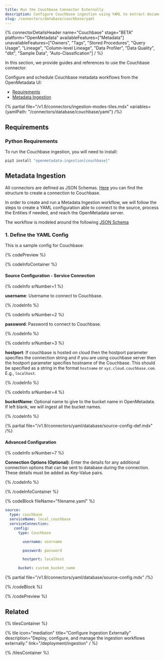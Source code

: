 ```yaml
---
title: Run the Couchbase Connector Externally
description: Configure Couchbase ingestion using YAML to extract document-based metadata and support NoSQL governance models.
slug: /connectors/database/couchbase/yaml
---
```









{% connectorDetailsHeader
name="Couchbase"
stage="BETA"
platform="OpenMetadata"
availableFeatures=["Metadata"]
unavailableFeatures=["Owners", "Tags", "Stored Procedures", "Query Usage", "Lineage", "Column-level Lineage", "Data Profiler", "Data Quality", "dbt", "Sample Data", "Auto-Classification"]
/ %}

In this section, we provide guides and references to use the Couchbase connector.

Configure and schedule Couchbase metadata workflows from the OpenMetadata UI:

- [Requirements](#requirements)
- [Metadata Ingestion](#metadata-ingestion)

{% partial file="/v1.9/connectors/ingestion-modes-tiles.mdx" variables={yamlPath: "/connectors/database/couchbase/yaml"} /%}

<ExternalIngestionDeployment />

## Requirements

### Python Requirements

<PythonRequirements />

To run the Couchbase ingestion, you will need to install:

```bash
pip3 install "openmetadata-ingestion[couchbase]"
```

## Metadata Ingestion

All connectors are defined as JSON Schemas.
[Here](https://github.com/open-metadata/OpenMetadata/blob/main/openmetadata-spec/src/main/resources/json/schema/entity/services/connections/database/couchbaseConnection.json)
you can find the structure to create a connection to Couchbase.

In order to create and run a Metadata Ingestion workflow, we will follow
the steps to create a YAML configuration able to connect to the source,
process the Entities if needed, and reach the OpenMetadata server.

The workflow is modeled around the following
[JSON Schema](https://github.com/open-metadata/OpenMetadata/blob/main/openmetadata-spec/src/main/resources/json/schema/metadataIngestion/workflow.json)

### 1. Define the YAML Config

This is a sample config for Couchbase:

{% codePreview %}

{% codeInfoContainer %}

#### Source Configuration - Service Connection

{% codeInfo srNumber=1 %}

**username**: Username to connect to Couchbase.

{% /codeInfo %}

{% codeInfo srNumber=2 %}

**password**: Password to connect to Couchbase.

{% /codeInfo %}

{% codeInfo srNumber=3 %}

**hostport**: If couchbase is hosted on cloud then the hostport parameter specifies the connection string and if you are using couchbase server then the hostport parameter specifies hostname of the Couchbase. This should be specified as a string in the format `hostname` or `xyz.cloud.couchbase.com`. E.g., `localhost`.

{% /codeInfo %}

{% codeInfo srNumber=4 %}

**bucketName**: Optional name to give to the bucket name in OpenMetadata. If left blank, we will ingest all the bucket names.

{% /codeInfo %}

{% partial file="/v1.9/connectors/yaml/database/source-config-def.mdx" /%}

<IngestionSinkDef />

<WorkflowConfigDef />

#### Advanced Configuration

{% codeInfo srNumber=7 %}

**Connection Options (Optional)**: Enter the details for any additional connection options that can be sent to database during the connection. These details must be added as Key-Value pairs.

{% /codeInfo %}


{% /codeInfoContainer %}

{% codeBlock fileName="filename.yaml" %}

```yaml {% isCodeBlock=true %}
source:
  type: couchbase
  serviceName: local_couchbase
  serviceConnection:
    config:
      type: Couchbase
```
```yaml {% srNumber=1 %}
        username: username
```
```yaml {% srNumber=2 %}
        password: password
```
```yaml {% srNumber=3 %}
        hostport: localhost
```

```yaml {% srNumber=4 %}
      bucket: custom_bucket_name
```

{% partial file="/v1.9/connectors/yaml/database/source-config.mdx" /%}

<IngestionSink />

<WorkflowConfig />

{% /codeBlock %}

{% /codePreview %}

<IngestionCli />

## Related

{% tilesContainer %}

{% tile
   icon="mediation"
   title="Configure Ingestion Externally"
   description="Deploy, configure, and manage the ingestion workflows externally."
   link="/deployment/ingestion"
 / %}

{% /tilesContainer %}
